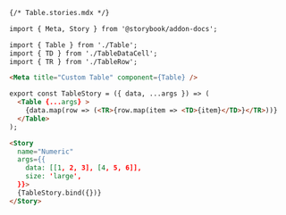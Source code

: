 ```md
{/* Table.stories.mdx */}

import { Meta, Story } from '@storybook/addon-docs';

import { Table } from './Table';
import { TD } from './TableDataCell';
import { TR } from './TableRow';

<Meta title="Custom Table" component={Table} />

export const TableStory = ({ data, ...args }) => (
  <Table {...args} >
    {data.map(row => (<TR>{row.map(item => <TD>{item}</TD>}</TR>))}
  </Table>
);

<Story
  name="Numeric"
  args={{
    data: [[1, 2, 3], [4, 5, 6]],
    size: 'large',
  }}>
  {TableStory.bind({})}
</Story>
```